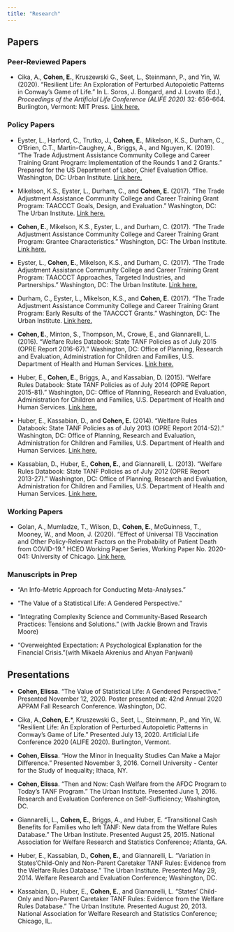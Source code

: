 ---
title: "Research"
---

## Papers
### Peer-Reviewed Papers

* Cika, A., **Cohen, E.**, Kruszewski G., Seet, L., Steinmann, P., and Yin, W. (2020). "Resilient Life: An Exploration of Perturbed Autopoietic Patterns in Conway's Game of Life." In L. Soros, J. Bongard, and J. Lovato (Ed.), *Proceedings of the Artificial Life Conference (ALIFE 2020)* 32: 656-664. Burlington, Vermont: MIT Press.
[Link here.](https://www.mitpressjournals.org/doi/pdf/10.1162/isal_a_00305")

### Policy Papers

* Eyster, L., Harford, C., Trutko, J., **Cohen, E.**, Mikelson, K.S., Durham, C., O‘Brien, C.T., Martin-Caughey, A., Briggs, A., and Nguyen, K. (2019). "The Trade Adjustment Assistance Community College and Career Training Grant Program: Implementation of the Rounds 1 and 2 Grants." Prepared for the US Department of Labor, Chief Evaluation Office. Washington, DC: Urban Institute. [Link here.](https://www.urban.org/research/publication/trade-adjustment-assistance-community-college-and-career-training-grant-program-implementation-rounds-1-and-2-grants)

* Mikelson, K.S., Eyster, L., Durham, C., and **Cohen, E.** (2017). "The Trade Adjustment Assistance Community College and Career Training Grant Program: TAACCCT Goals, Design, and Evaluation." Washington, DC: The Urban Institute. [Link here.](https://www.urban.org/research/publication/taaccct-goals-design-and-evaluation)

* **Cohen, E.**, Mikelson, K.S., Eyster, L., and Durham, C. (2017). "The Trade Adjustment Assistance Community College and Career Training Grant Program: Grantee Characteristics." Washington, DC: The Urban Institute. [Link here.](https://www.urban.org/research/publication/taaccct-grantee-characteristics)

* Eyster, L., **Cohen, E.**, Mikelson, K.S., and Durham, C. (2017). "The Trade Adjustment Assistance Community College and Career Training Grant Program: TAACCCT Approaches, Targeted Industries, and Partnerships." Washington, DC: The Urban Institute. [Link here.](https://www.urban.org/research/publication/taaccct-approaches-targeted-industries-and-partnerships)

* Durham, C., Eyster, L., Mikelson, K.S., and **Cohen, E.** (2017). "The Trade Adjustment Assistance Community College and Career Training Grant Program: Early Results of the TAACCCT Grants." Washington, DC: The Urban Institute. [Link here.](https://www.urban.org/research/publication/early-results-taaccct-grants)

* **Cohen, E.**, Minton, S., Thompson, M., Crowe, E., and Giannarelli, L. (2016). "Welfare Rules Databook: State TANF Policies as of July 2015 (OPRE Report 2016-67)." Washington, DC: Office of Planning, Research and Evaluation, Administration for Children and Families, U.S. Department of Health and Human Services. [Link here.](https://www.urban.org/research/publication/welfare-rules-databook-state-tanf-policies-july-2015)

* Huber, E., **Cohen, E.**, Briggs, A., and Kassabian, D. (2015). "Welfare Rules Databook: State TANF Policies as of July 2014 (OPRE Report 2015-81)." Washington, DC: Office of Planning, Research and Evaluation, Administration for Children and Families, U.S. Department of Health and Human Services. [Link here.](https://www.urban.org/research/publication/welfare-rules-databook-state-tanf-policies-july-2014)

* Huber, E., Kassabian, D., and **Cohen, E.** (2014). "Welfare Rules Databook: State TANF Policies as of July 2013 (OPRE Report 2014-52)." Washington, DC: Office of Planning, Research and Evaluation, Administration for Children and Families, U.S. Department of Health and Human Services. [Link here.](https://www.urban.org/research/publication/welfare-rules-databook-state-tanf-policies-july-2013)

* Kassabian, D., Huber, E., **Cohen, E.**, and Giannarelli, L. (2013). "Welfare Rules Databook: State TANF Policies as of July 2012 (OPRE Report 2013-27)." Washington, DC: Office of Planning, Research and Evaluation, Administration for Children and Families, U.S. Department of Health and Human Services. [Link here.](https://www.urban.org/research/publication/welfare-rules-databook-state-tanf-policies-july-2012)

### Working Papers

* Golan, A., Mumladze, T., Wilson, D., **Cohen, E.**, McGuinness, T., Mooney, W., and Moon, J. (2020). "Effect of Universal TB Vaccination and Other Policy-Relevant Factors on the Probability of Patient Death from COVID-19." HCEO Working Paper Series, Working Paper No. 2020-041: University of Chicago. [Link here.]()

### Manuscripts in Prep

* “An Info-Metric Approach for Conducting Meta-Analyses.”

* “The Value of a Statistical Life: A Gendered Perspective.”

* “Integrating Complexity Science and Community-Based Research Practices: Tensions and Solutions.” (with Jackie Brown and Travis Moore) 

* “Overweighted Expectation: A Psychological Explanation for the Financial Crisis.”(with Mikaela Akrenius and Ahyan Panjwani)


## Presentations

* **Cohen, Elissa**. “The Value of Statistical Life: A Gendered Perspective.” Presented November 12, 2020. Poster presented at: 42nd Annual 2020 APPAM Fall Research Conference. Washington, DC.

* Cika, A.,**Cohen, E.***, Kruszewski G., Seet, L., Steinmann, P., and Yin, W. “Resilient Life: An Exploration of Perturbed Autopoietic Patterns in Conway’s Game of Life.” Presented July 13, 2020. Artificial Life Conference 2020 (ALIFE 2020). Burlington, Vermont.

* **Cohen, Elissa**. “How the Minor in Inequality Studies Can Make a Major Difference." Presented November 3, 2016. Cornell University - Center for the Study of Inequality; Ithaca, NY.

* **Cohen, Elissa**. “Then and Now: Cash Welfare from the AFDC Program to Today's TANF Program.”  The Urban Institute.  Presented June 1, 2016.  Research and Evaluation Conference on Self-Sufficiency; Washington, DC.

* Giannarelli, L., **Cohen, E.**, Briggs, A., and Huber, E. “Transitional Cash Benefits for Families who left TANF: New data from the Welfare Rules Database.” The Urban Institute. Presented August 25, 2015. National Association for Welfare Research and Statistics Conference; Atlanta, GA.

* Huber, E., Kassabian, D., **Cohen, E.**, and Giannarelli, L. “Variation in States’Child-Only and Non-Parent Caretaker TANF Rules: Evidence from the Welfare Rules Database.”  The Urban Institute.  Presented May 29, 2014.  Welfare Research and Evaluation Conference; Washington, DC.

* Kassabian, D., Huber, E., **Cohen, E.**, and Giannarelli, L. “States’ Child-Only and Non-Parent Caretaker TANF Rules: Evidence from the Welfare Rules Database.” The Urban Institute. Presented August 20, 2013. National Association for Welfare Research and Statistics Conference; Chicago, IL.


<!-- # CV -->
<!-- ![CV](C:\Users\eliss\OneDrive\Personal_Website\images\CV_EMC.pdf){width=1000px, height=400px} -->

<!-- # Resume -->
<!-- ![Resume](C:\Users\eliss\OneDrive\Personal_Website\images\Resume_EMC.pdf){width=1000px,height=6000px} -->

